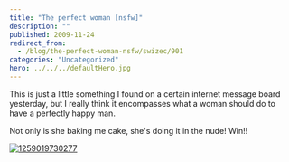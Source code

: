 ```yaml
---
title: "The perfect woman [nsfw]"
description: ""
published: 2009-11-24
redirect_from:
  - /blog/the-perfect-woman-nsfw/swizec/901
categories: "Uncategorized"
hero: ../../../defaultHero.jpg
---
```


This is just a little something I found on a certain internet message board yesterday, but I really think it encompasses what a woman should do to have a perfectly happy man.

Not only is she baking me cake, she's doing it in the nude! Win!!

[![1259019730277](http://swizec.com/blog/wp-content/uploads/2009/11/1259019730277.jpg "1259019730277")](http://swizec.com/blog/wp-content/uploads/2009/11/1259019730277.jpg)

